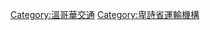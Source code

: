 {{Commonscat|TransLink (British Columbia)}}

[[Category:溫哥華交通|Category:溫哥華交通]]
[[Category:卑詩省運輸機構|Category:卑詩省運輸機構]]